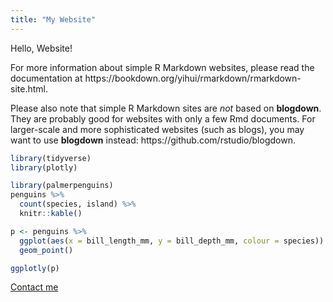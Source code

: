 ```yaml
---
title: "My Website"
---
```


Hello, Website!

For more information about simple R Markdown websites, please read the documentation at https://bookdown.org/yihui/rmarkdown/rmarkdown-site.html.

Please also note that simple R Markdown sites are _not_ based on **blogdown**. They are probably good for websites with only a few Rmd documents. For larger-scale and more sophisticated websites (such as blogs), you may want to use **blogdown** instead: https://github.com/rstudio/blogdown.

```r
library(tidyverse)
library(plotly)
```

```r
library(palmerpenguins)
penguins %>%
  count(species, island) %>%
  knitr::kable()
```

```r
p <- penguins %>%
  ggplot(aes(x = bill_length_mm, y = bill_depth_mm, colour = species)) +
  geom_point()

ggplotly(p)
```


[Contact me](contact.html)